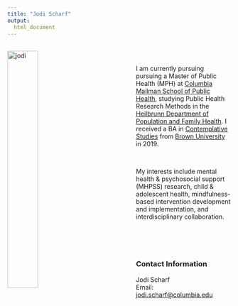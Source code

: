 ```yaml
---
title: "Jodi Scharf"
output: 
  html_document
---
```


<br><img src="images/jodi_pic.png" alt="jodi" style="width:37%; padding-right: 100px" align ="left"><br>

I am currently pursuing pursuing a Master of Public Health (MPH) at [Columbia Mailman School of Public Health](http://www.mailman.columbia.edu/), studying Public Health Research Methods in the [Heilbrunn Department of Population and Family Health](http://www.publichealth.columbia.edu/academics/departments/population-family-health). I received a BA in [Contemplative Studies](https://www.brown.edu/academics/contemplative-studies/) from [Brown University](https://www.brown.edu/) in 2019.

<br>

My interests include mental health & psychosocial support (MHPSS) research, child & adolescent health, mindfulness-based intervention development and implementation, and interdisciplinary collaboration.

<br><br><br>

### Contact Information

Jodi Scharf <br>
Email: [jodi.scharf@columbia.edu](mailto:jodi.scharf@columbia.edu)  

<br> <br>